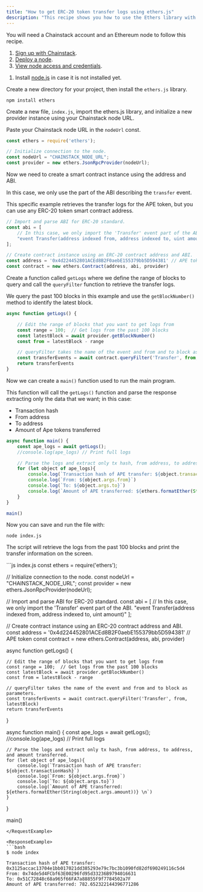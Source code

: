 ```yaml
---
title: "How to get ERC-20 token transfer logs using ethers.js"
description: "This recipe shows you how to use the Ethers library with a Chainstack Ethereum node to retrieve transfer logs for an ERC-20 token."
---
```


<AccordionGroup>
  <Accordion title="Prerequisites" >

  You will need a Chainstack account and an Ethereum node to follow this recipe.

  1. [Sign up with Chainstack](https://console.chainstack.com/user/account/create).
2. [Deploy a node](https://docs.chainstack.com/docs/manage-your-networks#join-a-public-network).
3. [View node access and credentials](https://docs.chainstack.com/docs/manage-your-node#view-node-access-and-credentials).

  </Accordion>
  <Accordion title="Environment setup" >

1. Install [node.js](https://nodejs.org/en/) in case it is not installed yet.

Create a new directory for your project, then install the `ethers.js` library.

`npm install ethers`
</Accordion>
<Accordion title="Initialize a provider instance" >

Create a new file, `index.js`, import the ethers.js library, and initialize a new provider instance using your Chainstack node URL.

Paste your Chainstack node URL in the `nodeUrl` const.

```js index.js
const ethers = require('ethers');

// Initialize connection to the node.
const nodeUrl = "CHAINSTACK_NODE_URL";
const provider = new ethers.JsonRpcProvider(nodeUrl);
```
</Accordion>
<Accordion title="Initialize the ABI and smart contract instance" >

Now we need to create a smart contract instance using the address and ABI.

In this case, we only use the part of the ABI describing the `transfer` event.

This specific example retrieves the transfer logs for the APE token, but you can use any ERC-20 token smart contract address.

```js index.js
// Import and parse ABI for ERC-20 standard.
const abi = [
    // In this case, we only import the 'Transfer' event part of the ABI.
    "event Transfer(address indexed from, address indexed to, uint amount)"
];

// Create contract instance using an ERC-20 contract address and ABI.
const address = '0x4d224452801ACEd8B2F0aebE155379bb5D594381' // APE token
const contract = new ethers.Contract(address, abi, provider)
```
</Accordion>
<Accordion title="Function to retrieve the logs" >

Create a function called `getLogs` where we define the range of blocks to query and call the `queryFilter` function to retrieve the transfer logs.

We query the past 100 blocks in this example and use the `getBlockNumber()` method to identify the latest block.

```js index.js
async function getLogs() {

    // Edit the range of blocks that you want to get logs from
    const range = 100;  // Get logs from the past 100 blocks
    const latestBlock = await provider.getBlockNumber()
    const from = latestBlock - range

    // queryFilter takes the name of the event and from and to block as parameters.
    const transferEvents = await contract.queryFilter('Transfer', from, latestBlock)
    return transferEvents
}
```
</Accordion>
<Accordion title="Create the main function and parse the response" >

Now we can create a `main()` function used to run the main program.

This function will call the `getLogs()` function and parse the response extracting only the data that we want; in this case:

  - Transaction hash
  - From address
  - To address
  - Amount of Ape tokens transferred

  ```js index.js
  async function main() {
      const ape_logs = await getLogs();
      //console.log(ape_logs) // Print full logs

      // Parse the logs and extract only tx hash, from address, to address, and amount transferred.
      for (let object of ape_logs){
          console.log(`Transaction hash of APE transfer: ${object.transactionHash}`)
          console.log(`From: ${object.args.from}`)
          console.log(`To: ${object.args.to}`)
          console.log(`Amount of APE transferred: ${ethers.formatEther(String(object.args.amount))} \n`)
      }
  }

  main()
  ```
</Accordion>
<Accordion title="Run the index.js file" >

Now you can save and run the file with:

`node index.js`

The script will retrieve the logs from the past 100 blocks and print the transfer information on the screen.

</Accordion>
</AccordionGroup>

<RequestExample>
```js index.js
const ethers = require('ethers');

// Initialize connection to the node.
const nodeUrl = "CHAINSTACK_NODE_URL";
const provider = new ethers.JsonRpcProvider(nodeUrl);

// Import and parse ABI for ERC-20 standard.
const abi = [
    // In this case, we only import the 'Transfer' event part of the ABI.
    "event Transfer(address indexed from, address indexed to, uint amount)"
];

// Create contract instance using an ERC-20 contract address and ABI.
const address = '0x4d224452801ACEd8B2F0aebE155379bb5D594381' // APE token
const contract = new ethers.Contract(address, abi, provider)

async function getLogs() {

    // Edit the range of blocks that you want to get logs from
    const range = 100;  // Get logs from the past 100 blocks
    const latestBlock = await provider.getBlockNumber()
    const from = latestBlock - range

    // queryFilter takes the name of the event and from and to block as parameters.
    const transferEvents = await contract.queryFilter('Transfer', from, latestBlock)
    return transferEvents
}

async function main() {
    const ape_logs = await getLogs();
    //console.log(ape_logs) // Print full logs

    // Parse the logs and extract only tx hash, from address, to address, and amount transferred.
    for (let object of ape_logs){
        console.log(`Transaction hash of APE transfer: ${object.transactionHash}`)
        console.log(`From: ${object.args.from}`)
        console.log(`To: ${object.args.to}`)
        console.log(`Amount of APE transferred: ${ethers.formatEther(String(object.args.amount))} \n`)
    }
}

main()
```
</RequestExample>

<ResponseExample>
```bash
$ node index

Transaction hash of APE transfer: 0x3125accac13704e1bb017021dd385293e79c7bc3b1090fd82df690249116c5d4
From: 0x74de5d4FCbf63E00296fd95d33236B9794016631
To: 0x51C72848c68a965f66FA7a88855F9f7784502a7F
Amount of APE transferred: 782.652322144396771286
```
</ResponseExample>
